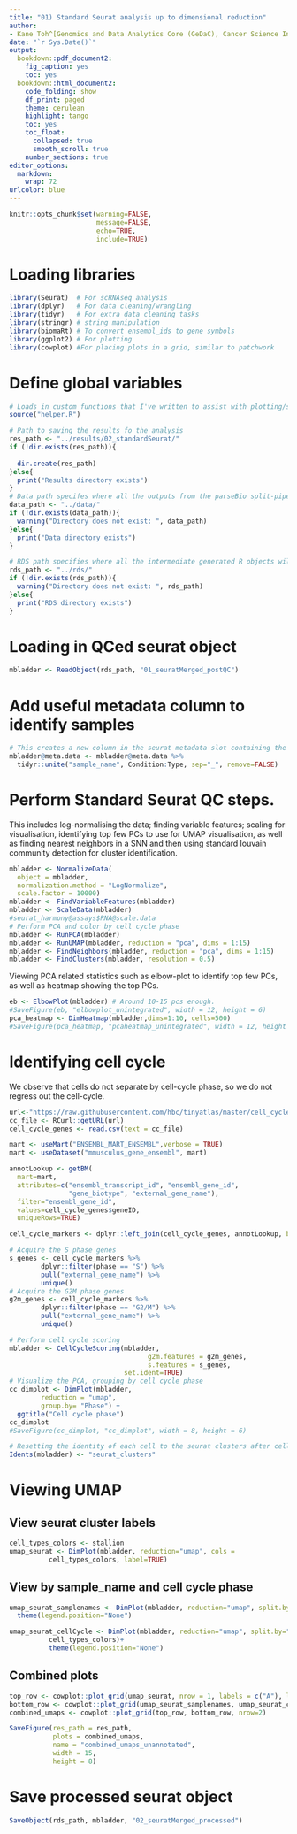 ---
title: "01) Standard Seurat analysis up to dimensional reduction"
author:
- Kane Toh^[Genomics and Data Analytics Core (GeDaC), Cancer Science Institute of Singapore, National University of Singapore; kanetoh@nus.edu.sg]
date: "`r Sys.Date()`"
output:
  bookdown::pdf_document2:
    fig_caption: yes
    toc: yes
  bookdown::html_document2:
    code_folding: show
    df_print: paged
    theme: cerulean
    highlight: tango
    toc: yes
    toc_float:
      collapsed: true
      smooth_scroll: true
    number_sections: true
editor_options: 
  markdown: 
    wrap: 72
urlcolor: blue
---


```{r chunk_options, include = FALSE}
knitr::opts_chunk$set(warning=FALSE, 
                      message=FALSE,
                      echo=TRUE,
                      include=TRUE)
```

# Loading libraries

```{r library}
library(Seurat)  # For scRNAseq analysis
library(dplyr)   # For data cleaning/wrangling
library(tidyr)   # For extra data cleaning tasks
library(stringr) # string manipulation
library(biomaRt) # To convert ensembl_ids to gene symbols
library(ggplot2) # For plotting
library(cowplot) #For placing plots in a grid, similar to patchwork
```

# Define global variables 

```{r globalVar}
# Loads in custom functions that I've written to assist with plotting/saving tasks
source("helper.R")

# Path to saving the results fo the analysis
res_path <- "../results/02_standardSeurat/"
if (!dir.exists(res_path)){
  
  dir.create(res_path)
}else{
  print("Results directory exists")
}
# Data path specifes where all the outputs from the parseBio split-pipe pipeline is stored.
data_path <- "../data/"
if (!dir.exists(data_path)){
  warning("Directory does not exist: ", data_path)
}else{
  print("Data directory exists")
}

# RDS path specifies where all the intermediate generated R objects will be saved.
rds_path <- "../rds/"
if (!dir.exists(rds_path)){
  warning("Directory does not exist: ", rds_path)
}else{
  print("RDS directory exists")
}
```

# Loading in QCed seurat object

```{r loadObject}
mbladder <- ReadObject(rds_path, "01_seuratMerged_postQC")
```

# Add useful metadata column to identify samples 

```{r addMetadata}
# This creates a new column in the seurat metadata slot containing the sample name
mbladder@meta.data <- mbladder@meta.data %>%
  tidyr::unite("sample_name", Condition:Type, sep="_", remove=FALSE)
```

# Perform Standard Seurat QC steps.

This includes log-normalising the data; finding variable features; scaling for visualisation,
identifying top few PCs to use for UMAP visualisation, as well as finding nearest 
neighbors in a SNN and then using standard louvain community detection for cluster identification.

```{r seuratStandard}
mbladder <- NormalizeData(
  object = mbladder,
  normalization.method = "LogNormalize",
  scale.factor = 10000)
mbladder <- FindVariableFeatures(mbladder)
mbladder <- ScaleData(mbladder)
#seurat_harmony@assays$RNA@scale.data
# Perform PCA and color by cell cycle phase
mbladder <- RunPCA(mbladder)
mbladder <- RunUMAP(mbladder, reduction = "pca", dims = 1:15)
mbladder <- FindNeighbors(mbladder, reduction = "pca", dims = 1:15)
mbladder <- FindClusters(mbladder, resolution = 0.5)
```
Viewing PCA related statistics such as elbow-plot to identify top few PCs,
as well as heatmap showing the top PCs.
```{r pca}
eb <- ElbowPlot(mbladder) # Around 10-15 pcs enough.
#SaveFigure(eb, "elbowplot_unintegrated", width = 12, height = 6)
pca_heatmap <- DimHeatmap(mbladder,dims=1:10, cells=500)
#SaveFigure(pca_heatmap, "pcaheatmap_unintegrated", width = 12, height = 20)
```

# Identifying cell cycle

We observe that cells do not separate by cell-cycle phase, so we do not regress
out the cell-cycle.

```{r cellCycleIdent}
url<-"https://raw.githubusercontent.com/hbc/tinyatlas/master/cell_cycle/Mus_musculus.csv"
cc_file <- RCurl::getURL(url) 
cell_cycle_genes <- read.csv(text = cc_file)

mart <- useMart("ENSEMBL_MART_ENSEMBL",verbose = TRUE)
mart <- useDataset("mmusculus_gene_ensembl", mart)

annotLookup <- getBM(
  mart=mart,
  attributes=c("ensembl_transcript_id", "ensembl_gene_id",
               "gene_biotype", "external_gene_name"),
  filter="ensembl_gene_id",
  values=cell_cycle_genes$geneID,
  uniqueRows=TRUE)

cell_cycle_markers <- dplyr::left_join(cell_cycle_genes, annotLookup, by = c("geneID" = "ensembl_gene_id"))

# Acquire the S phase genes
s_genes <- cell_cycle_markers %>%
        dplyr::filter(phase == "S") %>%
        pull("external_gene_name") %>%
        unique()
# Acquire the G2M phase genes        
g2m_genes <- cell_cycle_markers %>%
        dplyr::filter(phase == "G2/M") %>%
        pull("external_gene_name") %>%
        unique()

# Perform cell cycle scoring
mbladder <- CellCycleScoring(mbladder,
                                   g2m.features = g2m_genes,
                                   s.features = s_genes,
                             set.ident=TRUE)
# Visualize the PCA, grouping by cell cycle phase
cc_dimplot <- DimPlot(mbladder,
        reduction = "umap",
        group.by= "Phase") +
  ggtitle("Cell cycle phase")
cc_dimplot
#SaveFigure(cc_dimplot, "cc_dimplot", width = 8, height = 6)

# Resetting the identity of each cell to the seurat clusters after cell-cycle phase analysis
Idents(mbladder) <- "seurat_clusters"
```

# Viewing UMAP

## View seurat cluster labels 
```{r umapSeurat}
cell_types_colors <- stallion
umap_seurat <- DimPlot(mbladder, reduction="umap", cols = 
          cell_types_colors, label=TRUE)
```

## View by sample_name and cell cycle phase
```{r umapOthers}
umap_seurat_samplenames <- DimPlot(mbladder, reduction="umap", split.by="sample_name", cols = cell_types_colors)+ 
  theme(legend.position="None") 

umap_seurat_cellCycle <- DimPlot(mbladder, reduction="umap", split.by="Phase", cols=
          cell_types_colors)+
          theme(legend.position="None")
```

## Combined plots

```{r combineUmaps}
top_row <- cowplot::plot_grid(umap_seurat, nrow = 1, labels = c("A"), label_size = 18)
bottom_row <- cowplot::plot_grid(umap_seurat_samplenames, umap_seurat_cellCycle,  nrow = 1, labels=c("B","C"), label_size = 18)
combined_umaps <- cowplot::plot_grid(top_row, bottom_row, nrow=2)

SaveFigure(res_path = res_path,
           plots = combined_umaps,
           name = "combined_umaps_unannotated", 
           width = 15, 
           height = 8)
```
# Save processed seurat object
```{r}
SaveObject(rds_path, mbladder, "02_seuratMerged_processed")
```


